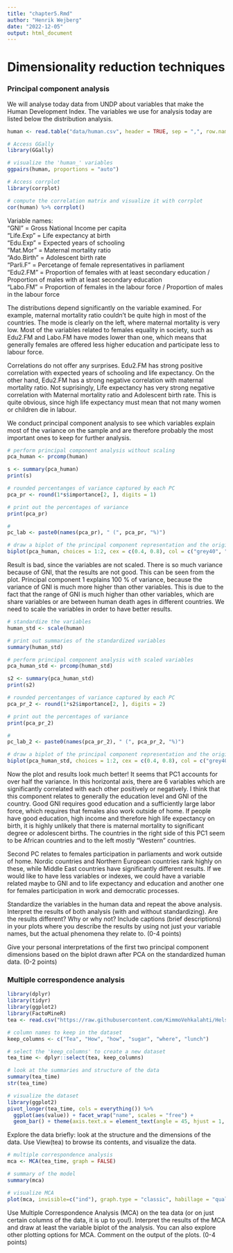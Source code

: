 ```yaml
---
title: "chapter5.Rmd"
author: "Henrik Wejberg"
date: "2022-12-05"
output: html_document
---
```

# Dimensionality reduction techniques

### Principal component analysis

We will analyse today data from UNDP about variables that make the Human Development Index. The variables we use for analysis today are listed below the distribution analysis.

```r
human <- read.table("data/human.csv", header = TRUE, sep = ",", row.names = 1)

# Access GGally
library(GGally)

# visualize the 'human_' variables
ggpairs(human, proportions = "auto")

# Access corrplot
library(corrplot)

# compute the correlation matrix and visualize it with corrplot
cor(human) %>% corrplot()
```
Variable names:      
"GNI" = Gross National Income per capita  
"Life.Exp" = Life expectancy at birth  
"Edu.Exp" = Expected years of schooling   
"Mat.Mor" = Maternal mortality ratio  
"Ado.Birth" = Adolescent birth rate  
"Parli.F" = Percetange of female representatives in parliament  
"Edu2.FM" = Proportion of females with at least secondary education / Proportion of males with at least secondary education  
"Labo.FM" = Proportion of females in the labour force / Proportion of males in the labour force   

The distributions depend significantly on the variable examined. For example, maternal mortality ratio couldn't be quite high in most of the countries. The mode is clearly on the left, where maternal mortality is very low. Most of the variables related to females equality in society, such as Edu2.FM and Labo.FM have modes lower than one, which means that generally females are offered less higher education and participate less to labour force. 

Correlations do not offer any surprises. Edu2.FM has strong positive correlation with expected years of schooling and life expectancy. On the other hand, Edu2.FM has a strong negative correlation with maternal mortality ratio. Not suprisingly, Life expectancy has very strong negative correlation with Maternal mortality ratio and Adolescent birth rate. This is quite obvious, since high life expectancy must mean that not many women or children die in labour. 

We conduct principal component analysis to see which variables explain most of the variance on the sample and are therefore probably the most important ones to keep for further analysis.

```r
# perform principal component analysis without scaling
pca_human <- prcomp(human)

s <- summary(pca_human)
print(s)

# rounded percentanges of variance captured by each PC
pca_pr <- round(1*s$importance[2, ], digits = 1)

# print out the percentages of variance
print(pca_pr)

# 
pc_lab <- paste0(names(pca_pr), " (", pca_pr, "%)")

# draw a biplot of the principal component representation and the original variables
biplot(pca_human, choices = 1:2, cex = c(0.4, 0.8), col = c("grey40", "deeppink2"), xlab = pc_lab[1], ylab = pc_lab[2])

```
Result is bad, since the variables are not scaled. There is so much variance because of GNI, that the results are not good. This can be seen from the plot. Principal component 1 explains 100 % of variance, because the variance of GNI is much more higher than other variables. This is due to the fact that the range of GNI is much higher than other variables, which are share variables or are between human death ages in different countries. We need to scale the variables in order to have better results.

```r

# standardize the variables
human_std <- scale(human)

# print out summaries of the standardized variables
summary(human_std)

# perform principal component analysis with scaled variables
pca_human_std <- prcomp(human_std)

s2 <- summary(pca_human_std)
print(s2)

# rounded percentanges of variance captured by each PC
pca_pr_2 <- round(1*s2$importance[2, ], digits = 2)

# print out the percentages of variance
print(pca_pr_2)

# 
pc_lab_2 <- paste0(names(pca_pr_2), " (", pca_pr_2, "%)")

# draw a biplot of the principal component representation and the original variables
biplot(pca_human_std, choices = 1:2, cex = c(0.4, 0.8), col = c("grey40", "deeppink2"), xlab = pc_lab_2[1], ylab = pc_lab_2[2], sub = "GNI, Edu.Exp, Life.Exp and Edu2.FM are highly correlated with each other and negatively correlated with Maternal Mortality and Adolescent Birth.") 

```
Now the plot and results look much better! It seems that PC1 accounts for over half the variance. In this horizontal axis, there are 6 variables which are significantly correlated with each other positively or negatively. I think that this component relates to generally the education level and GNI of the country. Good GNI requires good education and a sufficiently large labor force, which requires that females also work outside of home. If people have good education, high income and therefore high life expectancy on birth, it is highly unlikely that there is maternal mortality to significant degree or adolescent births. The countries in the right side of this PC1 seem to be African countries and to the left mostly "Western" countries. 

Second PC relates to females participation in parliaments and work outside of home. Nordic countries and Northern European countries rank highly on these, while Middle East countries have significantly different results. If we would like to have less variables or indexes, we could have a variable related maybe to GNI and to life expectancy and education and another one for females participation in work and democratic processes. 

Standardize the variables in the human data and repeat the above analysis. Interpret the results of both analysis (with and without standardizing). Are the results different? Why or why not? Include captions (brief descriptions) in your plots where you describe the results by using not just your variable names, but the actual phenomena they relate to. (0-4 points)

Give your personal interpretations of the first two principal component dimensions based on the biplot drawn after PCA on the standardized human data. (0-2 points)





### Multiple correspondence analysis

```r
library(dplyr)
library(tidyr)
library(ggplot2)
library(FactoMineR)
tea <- read.csv("https://raw.githubusercontent.com/KimmoVehkalahti/Helsinki-Open-Data-Science/master/datasets/tea.csv", stringsAsFactors = TRUE)
```


```r
# column names to keep in the dataset
keep_columns <- c("Tea", "How", "how", "sugar", "where", "lunch")

# select the 'keep_columns' to create a new dataset
tea_time <- dplyr::select(tea, keep_columns)

# look at the summaries and structure of the data
summary(tea_time)
str(tea_time)

# visualize the dataset
library(ggplot2)
pivot_longer(tea_time, cols = everything()) %>% 
  ggplot(aes(value)) + facet_wrap("name", scales = "free") +
  geom_bar() + theme(axis.text.x = element_text(angle = 45, hjust = 1, size = 8))


```

Explore the data briefly: look at the structure and the dimensions of the data. Use View(tea) to browse its contents, and visualize the data.

```r
# multiple correspondence analysis
mca <- MCA(tea_time, graph = FALSE)

# summary of the model
summary(mca)

# visualize MCA
plot(mca, invisible=c("ind"), graph.type = "classic", habillage = "quali")

```

Use Multiple Correspondence Analysis (MCA) on the tea data (or on just certain columns of the data, it is up to you!). Interpret the results of the MCA and draw at least the variable biplot of the analysis. You can also explore other plotting options for MCA. Comment on the output of the plots. (0-4 points)
